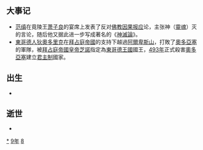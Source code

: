 {{yearTOC|489|北魏'''[[太和_(北魏孝文帝)|太和]]十三年'''；柔然'''[[太平_(柔然)|太平]]五年'''；南朝齐'''[[永明|永明]]七年'''；高昌'''[[建初_(高昌)|建初]]元年'''}}

== 大事记 ==
*[[范缜|范缜]]在竟陵王[[萧子良|萧子良]]的宴席上发表了反对[[佛教|佛教]][[因果报应|因果报应]]论，主张神（[[靈魂|靈魂]]）灭的言论，随后他又据此进一步写成著名的《[[s:神滅論|神滅論]]》。
*[[東哥德人|東哥德人]][[狄奧多里克|狄奧多里克]]在[[拜占庭帝國|拜占庭帝國]]的支持下越過[[阿爾卑斯山|阿爾卑斯山]]，打敗了[[奧多亞塞|奧多亞塞]]的軍隊，被[[拜占庭帝國皇帝|拜占庭帝國皇帝]][[芝諾_(羅馬帝國)|芝諾]]指定為[[東哥德王國|東哥德王國]]國王，[[493年|493年]]正式殺害[[奧多亞塞|奧多亞塞]]建立[[君主制|君主制]]國家。

== 出生 ==
*

== 逝世 ==
{{Wikisource year mention}}
*

[[Category:489年|*]]
[[Category:480年代|9年]]
[[Category:5世纪各年|8]]